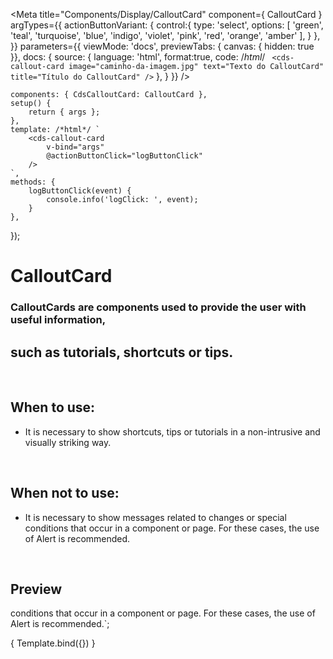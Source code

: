 
<Meta
	title="Components/Display/CalloutCard"
	component={ CalloutCard }
	argTypes={{
		actionButtonVariant: {
			control:{
				type: 'select',
				options: [
					'green',
					'teal',
					'turquoise',
					'blue',
					'indigo',
					'violet',
					'pink',
					'red',
					'orange',
					'amber'
				],
			}
		},
	}}
	parameters={{
		viewMode: 'docs',
		previewTabs: { canvas: { hidden: true }},
		docs: {
			source: {
				language: 'html',
				format:true,
				code: /*html*/ `
<cds-callout-card
	image="caminho-da-imagem.jpg"
	text="Texto do CalloutCard"
	title="Título do CalloutCard"
/>`
			},
		}
	}}
/>

	components: { CdsCalloutCard: CalloutCard },
	setup() {
		return { args };
	},
	template: /*html*/ `
		<cds-callout-card
			v-bind="args"
			@actionButtonClick="logButtonClick"
		/>
	`,
	methods: {
		logButtonClick(event) {
			console.info('logClick: ', event);
		}
	},
});

# CalloutCard
### CalloutCards are components used to provide the user with useful information, 
such as tutorials, shortcuts or tips.
---
<br />

## When to use:
- It is necessary to show shortcuts, tips or tutorials in a non-intrusive and 
visually striking way.

<br />

## When not to use:
- It is necessary to show messages related to changes or special conditions that 
occur in a component or page. For these cases, the use of Alert is recommended.

<br />

## Preview


conditions that occur in a component or page. For these cases, the use of Alert is recommended.`;

<Canvas>
	<Story
		name="CalloutCard"
		args={{
			image: 'https://cdn-icons-png.flaticon.com/512/7486/7486747.png',
			title,
			text,
		}}
	>
		{ Template.bind({}) }
	</Story>
</Canvas>

<ArgsTable story="CalloutCard" />